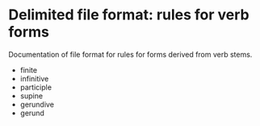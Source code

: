 
# Delimited file format: rules for verb forms

::: {.callout-caution title="TBA"}
Documentation of file format for rules for forms derived from verb stems.
:::

- finite
- infinitive
- participle
- supine
- gerundive
- gerund